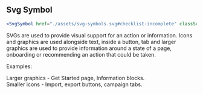 
## Svg Symbol

```jsx live=true
<SvgSymbol href="./assets/svg-symbols.svg#checklist-incomplete" classSuffixes={['70']} />
```

<DesignNotes>
  <p>
    SVGs are used to provide visual support for an action or information. Icons and graphics are used alongside text,
    inside a button, tab and larger graphics are used to provide information around a state of a page, onboarding or
    recommending an action that could be taken.
  </p>
  <label>Examples:</label>
  <p>
    <span className="text-bold">Larger graphics</span> - Get Started page, Information blocks.
    <br />
    <span className="text-bold">Smaller icons</span> - Import, export buttons, campaign tabs.
  </p>
</DesignNotes>

<Props componentName="SvgSymbol" />
